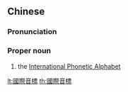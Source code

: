 ==Chinese==
{{zh-forms|s=国际音标|type=22}}
{{wikipedia|lang=zh}}

===Pronunciation===
{{zh-pron
|m=guójì yīnbiāo
|c=gwok3 zai3 jam1 biu1
|cat=pn
}}

===Proper noun===
{{zh-proper noun}}

# the [[International Phonetic Alphabet]]

{{zh-cat|Alphabets}}

[[lt:國際音標]]
[[th:國際音標]]